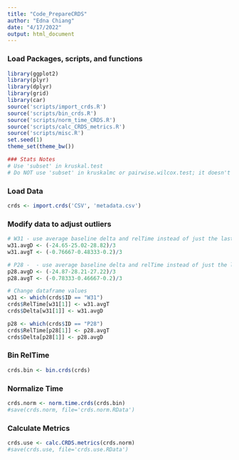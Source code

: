 ```yaml
---
title: "Code_PrepareCRDS"
author: "Edna Chiang"
date: "4/17/2022"
output: html_document
---
```


### Load Packages, scripts, and functions
```r
library(ggplot2)
library(plyr)
library(dplyr)
library(grid)
library(car)
source('scripts/import_crds.R')
source('scripts/bin_crds.R')
source('scripts/norm_time_CRDS.R')
source('scripts/calc_CRDS_metrics.R')
source('scripts/misc.R')
set.seed(1)
theme_set(theme_bw())

### Stats Notes
# Use 'subset' in kruskal.test
# Do NOT use 'subset' in kruskalmc or pairwise.wilcox.test; it doesn't work!
```

### Load Data
```r
crds <- import.crds('CSV', 'metadata.csv')
```

### Modify data to adjust outliers
```r
# W31 - use average baseline delta and relTime instead of just the last one.
w31.avgD <- (-24.65-25.02-28.82)/3
w31.avgT <- (-0.76667-0.48333-0.2)/3

# P28 -  - use average baseline delta and relTime instead of just the last one.
p28.avgD <- (-24.87-28.21-27.22)/3
p28.avgT <- (-0.78333-0.46667-0.2)/3

# Change dataframe values
w31 <- which(crds$ID == "W31")
crds$RelTime[w31[1]] <- w31.avgT
crds$Delta[w31[1]] <- w31.avgD

p28 <- which(crds$ID == "P28")
crds$RelTime[p28[1]] <- p28.avgT
crds$Delta[p28[1]] <- p28.avgD
```
### Bin RelTime
```r
crds.bin <- bin.crds(crds)
```

### Normalize Time
```r
crds.norm <- norm.time.crds(crds.bin)
#save(crds.norm, file='crds.norm.RData')
```

### Calculate Metrics
```r
crds.use <- calc.CRDS.metrics(crds.norm)
#save(crds.use, file='crds.use.RData')
```
